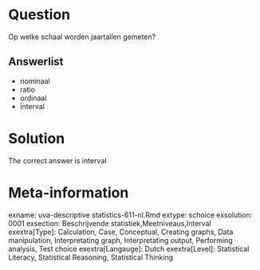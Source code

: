 Question
========

Op welke schaal worden jaartallen gemeten? 

Answerlist
----------
* nominaal
* ratio
* ordinaal
* interval

Solution
========

The correct answer is  interval 

Meta-information
================
exname: uva-descriptive statistics-611-nl.Rmd 
extype: schoice 
exsolution: 0001 
exsection: Beschrijvende statistiek,Meetniveaus,Interval 
exextra[Type]: Calculation, Case, Conceptual, Creating graphs, Data manipulation, Interpretating graph, Interpretating output, Performing analysis, Test choice 
exextra[Langauge]: Dutch 
exextra[Level]: Statistical Literacy, Statistical Reasoning, Statistical Thinking 
